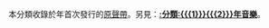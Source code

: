 <includeonly>本分類收錄於{{{1}}}{{{2}}}年首次發行的[[原聲帶]]。另見：'''[[:分類:{{{1}}}{{{2}}}年音樂]]'''。
{{WorksYearHeader|WorkType=原聲帶|ParentType=音樂專輯|tens={{{1|0}}}|ones={{{2|1}}}}}</includeonly><noinclude>{{doc|content=
[[Category:維基百科分類目錄模板]]
}}</noinclude>